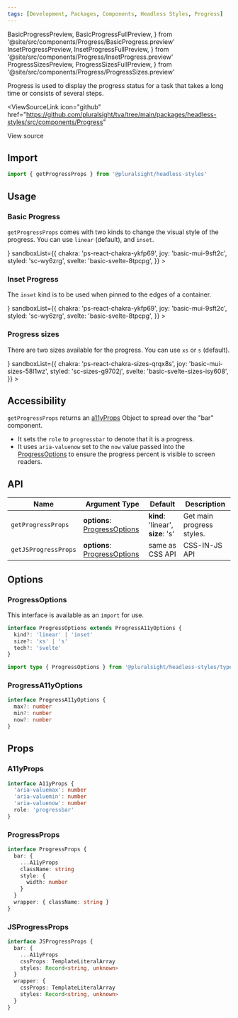 ```yaml
---
tags: [Development, Packages, Components, Headless Styles, Progress]
---
```


<!-- TODO: As of 2.0.0-beta.17 live-codeblock do not support imports. -->
<!-- Keep an eye out so we can kill the components we are importing in. -->
<!-- https://docusaurus.io/docs/markdown-features/code-blocks#imports -->

  BasicProgressPreview,
  BasicProgressFullPreview,
} from '@site/src/components/Progress/BasicProgress.preview'
  InsetProgressPreview,
  InsetProgressFullPreview,
} from '@site/src/components/Progress/InsetProgress.preview'
  ProgressSizesPreview,
  ProgressSizesFullPreview,
} from '@site/src/components/Progress/ProgressSizes.preview'

<ReleaseNote />

Progress is used to display the progress status for a task that takes a long time or consists of several steps.

<ViewSourceLink
  icon="github"
  href="https://github.com/pluralsight/tva/tree/main/packages/headless-styles/src/components/Progress"
>
  View source
</ViewSourceLink>

## Import

```javascript
import { getProgressProps } from '@pluralsight/headless-styles'
```

## Usage

### Basic Progress

`getProgressProps` comes with two kinds to change the visual style of the progress. You can use `linear` (default), and `inset`.

<BasicProgress />
<LiveExampleTabs
  fullCode={<BasicProgressFullPreview />}
  sandboxList={{
    chakra: 'ps-react-chakra-ykfp69',
    joy: 'basic-mui-9sft2c',
    styled: 'sc-wy6zrg',
    svelte: 'basic-svelte-8tpcpg',
  }}
>
  <BasicProgressPreview />
</LiveExampleTabs>

### Inset Progress

The `inset` kind is to be used when pinned to the edges of a container.

<InsetProgress />
<LiveExampleTabs
  fullCode={<InsetProgressFullPreview />}
  sandboxList={{
    chakra: 'ps-react-chakra-ykfp69',
    joy: 'basic-mui-9sft2c',
    styled: 'sc-wy6zrg',
    svelte: 'basic-svelte-8tpcpg',
  }}
>
  <InsetProgressPreview />
</LiveExampleTabs>

### Progress sizes

There are two sizes available for the progress. You can use `xs` or `s` (default).

<ProgressSizes />
<LiveExampleTabs
  fullCode={<ProgressSizesFullPreview />}
  sandboxList={{
    chakra: 'ps-react-chakra-sizes-qrqx8s',
    joy: 'basic-mui-sizes-58l1wz',
    styled: 'sc-sizes-g9702j',
    svelte: 'basic-svelte-sizes-isy608',
  }}
>
  <ProgressSizesPreview />
</LiveExampleTabs>

## Accessibility

`getProgressProps` returns an [a11yProps](#a11yprops) Object to spread over the "bar" component.

- It sets the `role` to `progressbar` to denote that it is a progress.
- It uses `aria-valuenow` set to the `now` value passed into the [ProgressOptions](#progressoptions) to ensure the progress percent is visible to screen readers.

## API

| Name                 | Argument Type                                    | Default                                 | Description               |
| -------------------- | ------------------------------------------------ | --------------------------------------- | ------------------------- |
| `getProgressProps`   | **options**: [ProgressOptions](#progressoptions) | **kind**: 'linear', <br />**size**: 's' | Get main progress styles. |
| `getJSProgressProps` | **options**: [ProgressOptions](#progressoptions) | same as CSS API                         | CSS-IN-JS API             |

## Options

### ProgressOptions

This interface is available as an `import` for use.

```typescript
interface ProgressOptions extends ProgressA11yOptions {
  kind?: 'linear' | 'inset'
  size?: 'xs' | 's'
  tech?: 'svelte'
}
```

```typescript title="Import example"
import type { ProgressOptions } from '@pluralsight/headless-styles/types'
```

### ProgressA11yOptions

```typescript
interface ProgressA11yOptions {
  max?: number
  min?: number
  now?: number
}
```

## Props

### A11yProps

```typescript
interface A11yProps {
  'aria-valuemax': number
  'aria-valuemin': number
  'aria-valuenow': number
  role: 'progressbar'
}
```

### ProgressProps

```typescript
interface ProgressProps {
  bar: {
    ...A11yProps
    className: string
    style: {
      width: number
    }
  }
  wrapper: { className: string }
}
```

### JSProgressProps

```typescript
interface JSProgressProps {
  bar: {
    ...A11yProps
    cssProps: TemplateLiteralArray
    styles: Record<string, unknown>
  }
  wrapper: {
    cssProps: TemplateLiteralArray
    styles: Record<string, unknown>
  }
}
```
